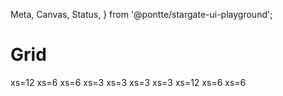   Meta,
  Canvas,
  Status,
} from '@pontte/stargate-ui-playground';

<Meta title="Core/Grid" component={Grid} />

# Grid

<Status type="experimental" />

<Canvas>
  <Grid row spacing={4}>
    <Grid col xs={12} style={{background: 'red'}}>
      xs=12
    </Grid>
    <Grid col xs={6} md={12} style={{background: 'green'}}>
      xs=6
    </Grid>
    <Grid col xs={6} style={{background: 'blue'}}>
      xs=6
    </Grid>
    <Grid col xs={3} style={{background: 'grey'}}>
      xs=3
    </Grid>
    <Grid col xs={3} style={{background: 'purple'}}>
      xs=3
    </Grid>
    <Grid col xs style={{background: 'yellow'}}>
      xs=3
    </Grid>
    <Grid col xs style={{background: 'orange'}}>
      xs=3
    </Grid>
  </Grid>
</Canvas>

<Canvas>
  <Grid row spacing={4} justifyContent="flex-end">
    <Grid col xs={3} md={12} style={{background: 'red'}} spacing={1}>
      xs=12
    </Grid>
    <Grid col xs md={12} style={{background: 'green'}} spacing={1}>
      xs=6
    </Grid>
    <Grid col xs={3} md={12} style={{background: 'blue'}} spacing={1}>
      xs=6
    </Grid>
  </Grid>
</Canvas>
